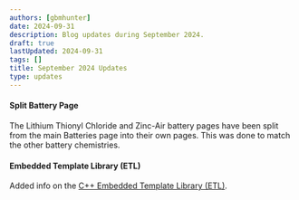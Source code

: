 ```yaml
---
authors: [gbmhunter]
date: 2024-09-31
description: Blog updates during September 2024.
draft: true
lastUpdated: 2024-09-31
tags: []
title: September 2024 Updates
type: updates
---
```


#### Split Battery Page

The Lithium Thionyl Chloride and Zinc-Air battery pages have been split from the main Batteries page into their own pages. This was done to match the other battery chemistries.

#### Embedded Template Library (ETL)

Added info on the [C++ Embedded Template Library (ETL)](/programming/languages/c-plus-plus/cpp-on-embedded-systems/#the-embedded-template-library-etl).
